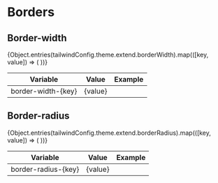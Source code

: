 
<Meta title="General/Borders" />

# Borders

## Border-width

<table>
    <thead>
    <tr>
        <th>Variable</th>
        <th>Value</th>
        <th>Example</th>
    </tr>
    </thead>
    <tbody>
    {Object.entries(tailwindConfig.theme.extend.borderWidth).map(([key, value]) => (
        <tr key={key}>
            <td>border-width-{key}</td>
            <td>{value}</td>
            <td>
                <div
                    style={{
                        background: 'var(--background-accent-gray, #F2F2F2)',
                        width: 'var(--spacing-xl, 80px)',
                        height: 'var(--spacing-xl, 80px)',
                        border: `${value} solid #000000`,
                        borderRadius: 'var(--border-radius-s, 8px)',
                        margin: '0 auto'
                    }}
                />
            </td>
        </tr>
    ))}
    </tbody>
</table>

## Border-radius

<table>
    <thead>
    <tr>
        <th>Variable</th>
        <th>Value</th>
        <th>Example</th>
    </tr>
    </thead>
    <tbody>
    {Object.entries(tailwindConfig.theme.extend.borderRadius).map(([key, value]) => (
        <tr key={key}>
            <td>border-radius-{key}</td>
            <td>{value}</td>
            <td>
                <div
                    style={{
                        background: 'var(--background-accent-gray, #F2F2F2)',
                        width: '145px',
                        height: '60px',
                        border: '1px solid var(--border-default, #000000)',
                        borderRadius: value,
                        margin: '0 auto'
                    }}
                />
            </td>
        </tr>
    ))}
    </tbody>
</table>

